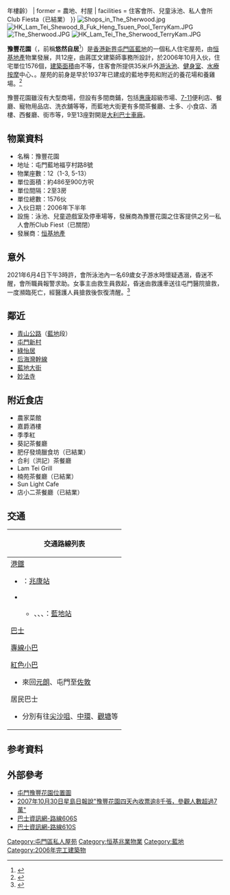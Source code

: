 {{Infobox_housinghk 
| name = The Sherwood <br>豫豐花園|
| logo= [[File:Sherwood_logo.gif|200px]]
| photo = The Sherwood (full view and blue sky).jpg
| phototitle = 豫豐花園全貌
| address = {{HKG}}[[新界|新界]][[屯門|屯門]][[藍地|藍地]]福亨村路8號
| developer = [[恒基地產|恒基地產]]
| manager=
| use =
| blocknumber = 12
| floor_area =
| floornumber = 
| flatsize = [[建築面積|建築面積]]由{{convert|450|to|900|sqft|sqm|abbr=on|disp=br}}
| yearofcompletion = 2006年10月（{{#expr:{{CURRENTYEAR}} - 2006}}年樓齡）
| former = 農地、村屋
| facilities = 住客會所、兒童泳池、私人會所Club Fiesta（已結業）
}}
[[File:Shops_in_The_Sherwood.jpg|thumb]] 
[[File:HK_Lam_Tei_Shewood_8_Fuk_Heng_Tsuen_Pool_TerryKam.JPG|thumb]]
[[File:The_Sherwood.JPG|thumb]]
[[File:HK_Lam_Tei_The_Sherwood_TerryKam.JPG|thumb]]

'''豫豐花園'''（{{lang-en|The Sherwood}}，前稱'''悠然自居'''<ref name="">{{cite web|url=http://www.landsd.gov.hk/tc/doc/t2c_0411.pdf|work=地政總署|title=截至二零零四年十一月三十日待批住宅預售樓花同意書及轉讓同意書的詳情|date=2004-11-30|archive-date=2020-11-24|archive-url=https://web.archive.org/web/20201124020009/http://www.landsd.gov.hk/tc/doc/t2c_0411.pdf|dead-url=no|access-date=2007-10-24}}</ref>）是[[香港|香港]][[新界|新界]][[屯門區|屯門區]][[藍地|藍地]]的一個私人住宅屋苑，由[[恒基地產|恒基地產]]物業發展，共12座，由蔣匡文建築師事務所設計，於2006年10月入伙，住宅單位1576個，[[建築面積|建築面積]]由{{convert|450|to|900|sqft|sqm|abbr=on|}}不等，住客會所提供35米戶外[[游泳池|游泳池]]、[[健身室|健身室]]、[[水療按摩|水療按摩]]中心、。屋苑的前身是早於1937年已建成的藍地李苑和附近的養花場和養雞場。<ref>{{Cite web|title=﻿屯門藍地李苑門樓 清朝末科榜眼題字|url=http://www.takungpao.com.hk/paper/2017/0919/113870.html|author=大公報|date=2017-09-19}}</ref>

豫豐花園雖沒有大型商場，但設有多間商鋪，包括[[惠康|惠康]]超級市場、[[7-11|7-11]]便利店、餐廳、寵物用品店、洗衣舖等等，而藍地大街更有多間茶餐廳、士多、小食店、酒樓、西餐廳、街市等，9至13座對開是[[大利巴士集團|大利巴士車廠]]。

==物業資料==
*名稱：豫豐花園
*地址：屯門藍地福亨村路8號
*物業座數：12（1-3, 5-13）
*單位面積：約486至900方呎
*單位間隔：2至3房
*單位總數：1576伙
*入伙日期：2006年下半年
*設施：泳池、兒童遊戲室及停車場等，發展商為豫豐花園之住客提供之另一私人會所Club Fiest（已關閉）
*發展商：[[恒基地產|恒基地產]]

== 意外 ==
2021年6月4日下午3時許，會所泳池內一名69歲女子游水時懷疑遇溺，昏迷不醒，會所職員報警求助。女事主由救生員救起，昏迷由救護車送往屯門醫院搶救，一度瀕臨死亡，經醫護人員搶救後恢復清醒。<ref>{{cite news |title=六旬婦屯門豫豐花園會所泳池遇溺昏迷　送院搶救恢復清醒 |url=https://news.mingpao.com/ins/%E6%B8%AF%E8%81%9E/article/20210604/s00001/1622802791189/%E5%85%AD%E6%97%AC%E5%A9%A6%E5%B1%AF%E9%96%80%E8%B1%AB%E8%B1%90%E8%8A%B1%E5%9C%92%E6%9C%83%E6%89%80%E6%B3%B3%E6%B1%A0%E9%81%87%E6%BA%BA%E6%98%8F%E8%BF%B7-%E9%80%81%E9%99%A2%E6%90%B6%E6%95%91%E6%81%A2%E5%BE%A9%E6%B8%85%E9%86%92 |accessdate=2021-10-13 |work=明報 |date=2021-06-04}}</ref>

==鄰近==
* [[青山公路|青山公路]]（[[藍地|藍地]]段）
* [[屯門新村|屯門新村]]
* [[綠怡居|綠怡居]]
* [[后海灣幹線|后海灣幹線]]
* [[藍地大街|藍地大街]]
* [[妙法寺|妙法寺]] 

==附近食店==
*農家菜館
*嘉爵酒樓
*季季紅
*葵記茶餐廳
*肥仔發燒臘食坊（已結業）
*合利（洪記）茶餐廳
*Lam Tei Grill
*楠苑茶餐廳（已結業）
*Sun Light Cafe
*店小二茶餐廳（已結業）

==交通==
{| class="mw-collapsible mw-collapsed wikitable" style="background:white; margin: 0 auto; width: auto;" 
! 交通路線列表
|-
|
;[[港鐵|港鐵]]
*{{港鐵路線標誌|TML}}：[[兆康站_(西鐵綫)|兆康站]]
*{{港鐵路線標誌|LRT}}
**{{港鐵路線標誌|610}}、{{港鐵路線標誌|614}}、{{港鐵路線標誌|615}}、{{港鐵路線標誌|751}}：[[藍地站|藍地站]]

;[[香港巴士|巴士]]
{{九龍新界巴士簡單列表|53|63X|68A|258A|258P|261P}}
{{大嶼山巴士簡單列表|A34|NA37}}
{{過海隧道巴士簡單列表|960A|960B|960P|960X|N969}}

;[[香港小型巴士|專線小巴]]
{{新界專線小巴簡單列表|606S|610S}}

;[[香港小型巴士|紅色小巴]]
*來回[[元朗|元朗]]、屯門至[[佐敦|佐敦]]

;居民巴士
{{新界居民巴士簡單列表|NR762|NR762A}}
*分別有往[[尖沙咀|尖沙咀]]、[[中環|中環]]、[[觀塘|觀塘]]等
|}

==参考資料==
{{commonscat|The Sherwood}}
<div class="references-small">
<references />
</div>

==外部參考==
* [http://www.centamap.com/scripts/centamap2.asp?lg=B5&cx=816543&cy=831087&zm=3&mx=816543&my=831233&ms=2&sx=&sy=&ss=0&sl=&vm=&lb=&ly= 屯門豫豐花園位置圖] {{Wayback|url=http://www.centamap.com/scripts/centamap2.asp?lg=B5&cx=816543&cy=831087&zm=3&mx=816543&my=831233&ms=2&sx=&sy=&ss=0&sl=&vm=&lb=&ly= |date=20070929105424 }}
* [http://hk.news.yahoo.com/061030/60/1vgqb.html 2007年10月30日星島日報說"豫豐花園四天內收票逾8千張，參觀人數超過7萬"]{{Wayback|url=http://hk.news.yahoo.com/061030/60/1vgqb.html |date=20070311122358 }}
* [http://www.i-busnet.com/minibus/nt/r606s.php 巴士資訊網-路線606S] {{Wayback|url=http://www.i-busnet.com/minibus/nt/r606s.php |date=20200724230204 }} 
* [http://www.i-busnet.com/minibus/nt/r610s.php 巴士資訊網-路線610S] {{Wayback|url=http://www.i-busnet.com/minibus/nt/r610s.php |date=20200725042045 }} 

{{恆基兆業地產}}

[[Category:屯門區私人屋苑|Category:屯門區私人屋苑]]
[[Category:恒基兆業物業|Category:恒基兆業物業]]
[[Category:藍地|Category:藍地]]
[[Category:2006年完工建築物|Category:2006年完工建築物]]
